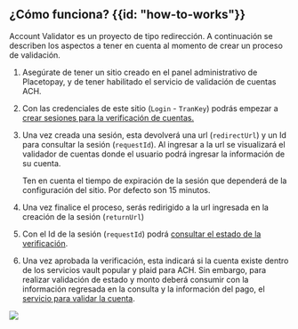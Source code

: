 ## ¿Cómo funciona? {{id: "how-to-works"}}

Account Validator es un proyecto de tipo redirección. A continuación se describen los aspectos a tener en cuenta al momento de crear un proceso de validación.

1. Asegúrate de tener un sitio creado en el panel administrativo de Placetopay, y de tener habilitado el servicio de validación de cuentas ACH.
2. Con las credenciales de este sitio (`Login` - `TranKey`) podrás empezar a [crear sesiones para la verificación de cuentas.](/account-validator/api/session)
3. Una vez creada una sesión, esta devolverá una url (`redirectUrl`) y un Id para consultar la sesión (`requestId`). Al ingresar a la url se visualizará el validador de cuentas donde el usuario podrá ingresar la información de su cuenta.

    <Note>
      Ten en cuenta el tiempo de expiración de la sesión que dependerá de la configuración del sitio. Por defecto son 15 minutos.
    </Note>

1. Una vez finalice el proceso, serás redirigido a la url ingresada en la creación de la sesión (`returnUrl`)
2. Con el Id de la sesión (`requestId`) podrá [consultar el estado de la verificación](/account-validator/api/session).
3. Una vez aprobada la verificación, esta indicará si la cuenta existe dentro de los servicios vault popular y plaid para ACH. Sin embargo, para realizar validación de estado y monto deberá consumir con la información regresada en la consulta y la información del pago, el [servicio para validar la cuenta](/account-validator/api/validate-existing-account).

<img src="/Account_validator/account_validator1.png"/> 
